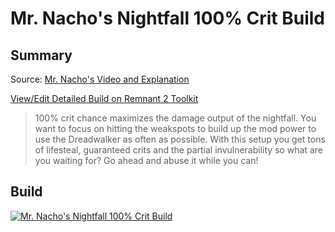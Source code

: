 
# Mr. Nacho's Nightfall 100% Crit Build

## Summary

Source: [Mr. Nacho's Video and Explanation](https://www.youtube.com/watch?v=5piVXcggP58)

[View/Edit Detailed Build on Remnant 2 Toolkit](https://www.remnant2toolkit.com/builder?helm=ce8izt&torso=hz7ddb&legs=zk58sf&gloves=ms9geh&relic=thgp2z&amulet=0aaso1&ring=0k8d0g%2Cb76cdv%2Cez01nk%2Cukufrn&archtype=5tkqdz%2Cd2qga5&skill=jg82hi%2Cxpqq62&concoction=p0ru94&consumable=v2usqs%2C6lnae6%2Crlpblq%2Cxgdk68&relicfragment=dp184t%2Cw5jmys%2Cw8ruyt&weapon=2fdvrf%2C5gl3la%2Cd06hjq&mutator=cvbjvd%2Cf32skd%2Cb07g02&name=Mr.+Nacho%27s+Nightfall+100%%2BCrit+Build&trait=157qcj%3B10%2C3aqiq5%3B10%2Cysp1wu%3B10%2Cpbak5a%3B10%2Cosj7se%3B10%2Csd2hry%3B3%2Co6mx2t%3B10%2Cp4b2v6%3B10%2C6kxk5x%3B10%2Cx9umnf%3B10%2C8baa52%3B10%2Cay1dkh%3B5)

> 100% crit chance maximizes the damage output of the nightfall. You want to focus on hitting the weakspots to build up the mod power to use the Dreadwalker as often as possible. With this setup you get tons of lifesteal, guaranteed crits and the partial invulnerability so what are you waiting for? Go ahead and abuse it while you can!

## Build

[![Mr. Nacho's Nightfall 100% Crit Build](https://d2sqltdcj8czo5.cloudfront.net/featured-builds/mr_nachos_nightfall_crit_build.png)](https://www.remnant2toolkit.com/builder?helm=ce8izt&torso=hz7ddb&legs=zk58sf&gloves=ms9geh&relic=thgp2z&amulet=0aaso1&ring=0k8d0g%2Cb76cdv%2Cez01nk%2Cukufrn&archtype=5tkqdz%2Cd2qga5&skill=jg82hi%2Cxpqq62&concoction=p0ru94&consumable=v2usqs%2C6lnae6%2Crlpblq%2Cxgdk68&relicfragment=dp184t%2Cw5jmys%2Cw8ruyt&weapon=2fdvrf%2C5gl3la%2Cd06hjq&mutator=cvbjvd%2Cf32skd%2Cb07g02&name=Mr.+Nacho%27s+Nightfall+100%%2BCrit+Build&trait=157qcj%3B10%2C3aqiq5%3B10%2Cysp1wu%3B10%2Cpbak5a%3B10%2Cosj7se%3B10%2Csd2hry%3B3%2Co6mx2t%3B10%2Cp4b2v6%3B10%2C6kxk5x%3B10%2Cx9umnf%3B10%2C8baa52%3B10%2Cay1dkh%3B5)
